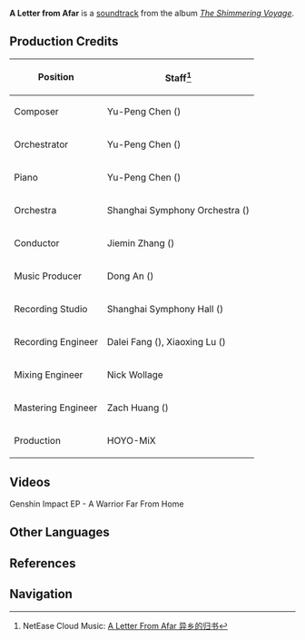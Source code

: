 {{Soundtrack Infobox
|title          =
|image          = The Shimmering Voyage.jpg
|album          = The Shimmering Voyage
|disc           = 2
|number         = 37
|featured       =
|featured2      =
|featured3      =
|featured_disc  =
|featured_disc2 =
|featured_disc3 =
|youtube_id     = U7LmE1oPILg
|youtube_time   = 1576
|spotify_id     = 4MnRk5MOOo6iSU6eJd1wZP
|played_in      = Extended Play
|during         = [https://youtu.be/j-wahUdgW3M Genshin Impact EP - A Warrior Far From Home]
|domain         =
|previous       = Unexpected Savior
|next           = Lovers' Oath
}}
'''A Letter from Afar''' is a [[soundtrack]] from the album ''[[The Shimmering Voyage]]''.

==Production Credits==
{| class="wikitable" style="text-align:left; height:0.5em"
! Position
! Staff<ref>NetEase Cloud Music: [https://music.163.com/#/song?id=1861576556 A Letter From Afar 异乡的归书]</ref>
|-
! Composer
| Yu-Peng Chen ({{Lang|zh=陈致逸|mini=1}})
|-
! Orchestrator
| Yu-Peng Chen ({{Lang|zh=陈致逸|mini=1}})
|-
! Piano
| Yu-Peng Chen ({{Lang|zh=陈致逸|mini=1}})
|-
! Orchestra
| Shanghai Symphony Orchestra ({{Lang|zh=上海交响乐团|mini=1}})
|-
! Conductor
| Jiemin Zhang ({{Lang|zh=张洁敏|mini=1}})
|-
! Music Producer
| Dong An ({{Lang|zh=安栋|mini=1}})
|-
! Recording Studio
| Shanghai Symphony Hall ({{Lang|zh=上海交响乐团音乐厅|mini=1}})
|-
! Recording Engineer
| Dalei Fang ({{Lang|zh=房大磊|mini=1}}), Xiaoxing Lu ({{Lang|zh=陆晓幸|mini=1}})
|-
! Mixing Engineer
| Nick Wollage
|-
! Mastering Engineer
| Zach Huang ({{Lang|zh=黄巍|mini=1}})
|-
! Production
| HOYO-MiX
|}

==Videos==
<gallery hideaddbutton="true" captionalign="center">
Genshin Impact EP - A Warrior Far From Home
</gallery>

==Other Languages==
{{Other Languages|default_hidden = 1
|en      = A Letter from Afar
|zhs     = 异乡的归书
|zhs_rm  = Yìxiāng de Guīshū
|zht     = 異鄉的歸書
|zht_rm  = Yìxiāng de Guīshū
|ja      = 異郷からの手紙
|ja_rm   = Ikyou kara no Tegami
}}

==References==
{{Reflist}}

==Navigation==
{{Soundtrack Navbox|The Shimmering Voyage}}